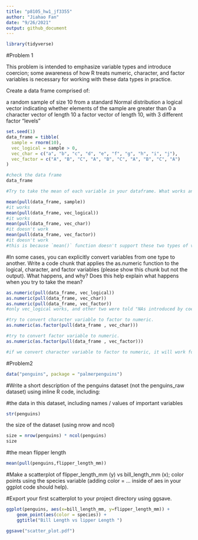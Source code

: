 ```yaml
---
title: "p8105_hw1_jf3355"
author: "Jiahao Fan"
date: "9/26/2021"
output: github_document
---
```

```r
library(tidyverse)
```
#Problem 1

This problem is intended to emphasize variable types and introduce coercion; some awareness of how R treats numeric, character, and factor variables is necessary for working with these data types in practice.

Create a data frame comprised of:

a random sample of size 10 from a standard Normal distribution
a logical vector indicating whether elements of the sample are greater than 0
a character vector of length 10
a factor vector of length 10, with 3 different factor “levels”
```r
set.seed(1)
data_frame = tibble(
  sample = rnorm(10),
  vec_logical = sample > 0,
  vec_char = c("a", "b", "c", "d", "e", "f", "g", "h", "i", "j"),
  vec_factor = c("A", "B", "C", "A", "B", "C", "A", "B", "C", "A")
)

#check the data frame
data_frame

#Try to take the mean of each variable in your dataframe. What works and what doesn’t?

mean(pull(data_frame, sample))
#it works
mean(pull(data_frame, vec_logical))
#it works
mean(pull(data_frame, vec_char))
#it doesn't work
mean(pull(data_frame, vec_factor))
#it doesn't work
#this is because `mean()` function doesn't support these two types of variable.
```
#In some cases, you can explicitly convert variables from one type to another. Write a code chunk that applies the as.numeric function to the logical, character, and factor variables (please show this chunk but not the output). What happens, and why? Does this help explain what happens when you try to take the mean?
```r
as.numeric(pull(data_frame, vec_logical))
as.numeric(pull(data_frame, vec_char))
as.numeric(pull(data_frame, vec_factor))
#only vec_logical works, and other two were told "NAs introduced by coercion" since they are not numeric.

#try to convert character variable to factor to numeric.
as.numeric(as.factor(pull(data_frame , vec_char)))

#try to convert factor variable to numeric.
as.numeric(as.factor(pull(data_frame , vec_factor)))

#if we convert character variable to factor to numeric, it will work for the mean since they are numeric.
```



#Problem2
```r
data("penguins", package = "palmerpenguins")
```

#Write a short description of the penguins dataset (not the penguins_raw dataset) using inline R code, including:

#the data in this dataset, including names / values of important variables
```r
str(penguins)
```

the size of the dataset (using nrow and ncol)
```r
size = nrow(penguins) * ncol(penguins)
size
```
#the mean flipper length
```r
mean(pull(penguins,flipper_length_mm))
```

#Make a scatterplot of flipper_length_mm (y) vs bill_length_mm (x); color points using the species variable (adding color = ... inside of aes in your ggplot code should help).

#Export your first scatterplot to your project directory using ggsave.
```r
ggplot(penguins, aes(x=bill_length_mm, y=flipper_length_mm)) +
    geom_point(aes(color = species)) +
    ggtitle("Bill Length vs lipper Length ")

ggsave("scatter_plot.pdf")
```




